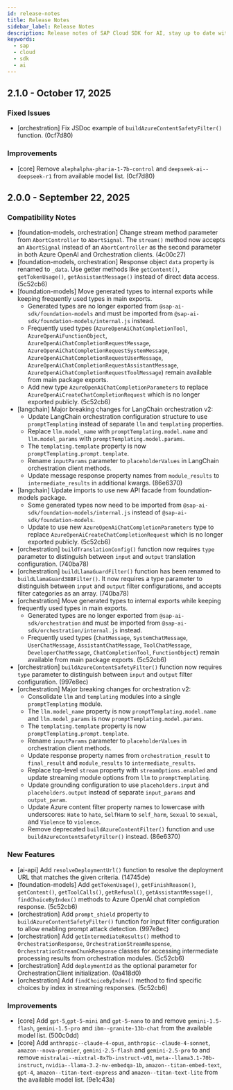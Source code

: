 ```yaml
---
id: release-notes
title: Release Notes
sidebar_label: Release Notes
description: Release notes of SAP Cloud SDK for AI, stay up to date with the recent features, fixes, dependency updates and recommendations.
keywords:
  - sap
  - cloud
  - sdk
  - ai
---
```


<!-- vale off -->
<!-- This line is used for our release notes automation -->

## 2.1.0 - October 17, 2025

### Fixed Issues

- [orchestration] Fix JSDoc example of `buildAzureContentSafetyFilter()` function. (0cf7d80)

### Improvements

- [core] Remove `alephalpha-pharia-1-7b-control` and `deepseek-ai--deepseek-r1` from available model list. (0cf7d80)

## 2.0.0 - September 22, 2025

### Compatibility Notes

- [foundation-models, orchestration] Change stream method parameter from `AbortController` to `AbortSignal`.
  The `stream()` method now accepts an `AbortSignal` instead of an `AbortController` as the second parameter in both Azure OpenAI and Orchestration clients. (4c00c27)
- [foundation-models, orchestration] Response object `data` property is renamed to `_data`.
  Use getter methods like `getContent()`, `getTokenUsage()`, `getAssistantMessage()` instead of direct data access. (5c52cb6)
- [foundation-models] Move generated types to internal exports while keeping frequently used types in main exports.
  - Generated types are no longer exported from `@sap-ai-sdk/foundation-models` and must be imported from `@sap-ai-sdk/foundation-models/internal.js` instead.
  - Frequently used types (`AzureOpenAiChatCompletionTool`, `AzureOpenAiFunctionObject`, `AzureOpenAiChatCompletionRequestMessage`, `AzureOpenAiChatCompletionRequestSystemMessage`, `AzureOpenAiChatCompletionRequestUserMessage`, `AzureOpenAiChatCompletionRequestAssistantMessage`, `AzureOpenAiChatCompletionRequestToolMessage`) remain available from main package exports.
  - Add new type `AzureOpenAiChatCompletionParameters` to replace `AzureOpenAiCreateChatCompletionRequest` which is no longer exported publicly. (5c52cb6)
- [langchain] Major breaking changes for LangChain orchestration v2:
  - Update LangChain orchestration configuration structure to use `promptTemplating` instead of separate `llm` and `templating` properties.
  - Replace `llm.model_name` with `promptTemplating.model.name` and `llm.model_params` with `promptTemplating.model.params`.
  - The `templating.template` property is now `promptTemplating.prompt.template`.
  - Rename `inputParams` parameter to `placeholderValues` in LangChain orchestration client methods.
  - Update message response property names from `module_results` to `intermediate_results` in additional kwargs. (86e6370)
- [langchain] Update imports to use new API facade from foundation-models package.
  - Some generated types now need to be imported from `@sap-ai-sdk/foundation-models/internal.js` instead of `@sap-ai-sdk/foundation-models`.
  - Update to use new `AzureOpenAiChatCompletionParameters` type to replace `AzureOpenAiCreateChatCompletionRequest` which is no longer exported publicly. (5c52cb6)
- [orchestration] `buildTranslationConfig()` function now requires `type` parameter to distinguish between `input` and `output` translation configuration. (740ba78)
- [orchestration] `buildLlamaGuardFilter()` function has been renamed to `buildLlamaGuard38BFilter()`. It now requires a type parameter to distinguish between `input` and `output` filter configurations, and accepts filter categories as an array. (740ba78)
- [orchestration] Move generated types to internal exports while keeping frequently used types in main exports.
  - Generated types are no longer exported from `@sap-ai-sdk/orchestration` and must be imported from `@sap-ai-sdk/orchestration/internal.js` instead.
  - Frequently used types (`ChatMessage`, `SystemChatMessage`, `UserChatMessage`, `AssistantChatMessage`, `ToolChatMessage`, `DeveloperChatMessage`, `ChatCompletionTool`, `FunctionObject`) remain available from main package exports. (5c52cb6)
- [orchestration] `buildAzureContentSafetyFilter()` function now requires `type` parameter to distinguish between `input` and `output` filter configuration. (997e8ec)
- [orchestration] Major breaking changes for orchestration v2:
  - Consolidate `llm` and `templating` modules into a single `promptTemplating` module.
  - The `llm.model_name` property is now `promptTemplating.model.name` and `llm.model_params` is now `promptTemplating.model.params`.
  - The `templating.template` property is now `promptTemplating.prompt.template`.
  - Rename `inputParams` parameter to `placeholderValues` in orchestration client methods.
  - Update response property names from `orchestration_result` to `final_result` and `module_results` to `intermediate_results`.
  - Replace top-level `stream` property with `streamOptions.enabled` and update streaming module options from `llm` to `promptTemplating`.
  - Update grounding configuration to use `placeholders.input` and `placeholders.output` instead of separate `input_params` and `output_param`.
  - Update Azure content filter property names to lowercase with underscores: `Hate` to `hate`, `SelfHarm` to `self_harm`, `Sexual` to `sexual`, and `Violence` to `violence`.
  - Remove deprecated `buildAzureContentFilter()` function and use `buildAzureContentSafetyFilter()` instead. (86e6370)

### New Features

- [ai-api] Add `resolveDeploymentUrl()` function to resolve the deployment URL that matches the given criteria. (14745de)
- [foundation-models] Add `getTokenUsage()`, `getFinishReason()`, `getContent()`, `getToolCalls()`, `getRefusal()`, `getAssistantMessage()`, `findChoiceByIndex()` methods to Azure OpenAI chat completion response. (5c52cb6)
- [orchestration] Add `prompt_shield` property to `buildAzureContentSafetyFilter()` function for input filter configuration to allow enabling prompt attack detection. (997e8ec)
- [orchestration] Add `getIntermediateResults()` method to `OrchestrationResponse`, `OrchestrationStreamResponse`, `OrchestrationStreamChunkResponse` classes for accessing intermediate processing results from orchestration modules. (5c52cb6)
- [orchestration] Add `deploymentId` as the optional parameter for OrchestrationClient initialization. (0a418d0)
- [orchestration] Add `findChoiceByIndex()` method to find specific choices by index in streaming responses. (5c52cb6)

### Improvements

- [core] Add `gpt-5`,`gpt-5-mini` and `gpt-5-nano` to and remove `gemini-1.5-flash`, `gemini-1.5-pro` and `ibm--granite-13b-chat` from the available model list. (500c0dd)
- [core] Add `anthropic--claude-4-opus`, `anthropic--claude-4-sonnet`, `amazon--nova-premier`, `gemini-2.5-flash` and `gemini-2.5-pro` to and remove `mistralai--mixtral-8x7b-instruct-v01`, `meta--llama3.1-70b-instruct`, `nvidia--llama-3.2-nv-embedqa-1b`, `amazon--titan-embed-text`, `gpt-4`, `amazon--titan-text-express` and `amazon--titan-text-lite` from the available model list. (9e1c43a)
